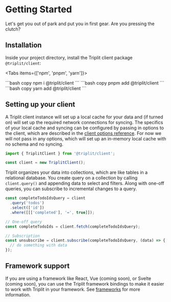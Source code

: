 
# Getting Started

Let's get you out of park and put you in first gear. Are you pressing the clutch?

## Installation

Inside your project directory, install the Triplit client package `@triplit/client`:

<Tabs items={['npm', 'pnpm', 'yarn']}>

  <Tab>
    ```bash copy
    npm i @triplit/client
    ```
  </Tab>
    <Tab>
    ```bash copy
    pnpm add @triplit/client
    ```
  </Tab>
  <Tab>
    ```bash copy
    yarn add @triplit/client
    ```
  </Tab>
</Tabs>

## Setting up your client

A Triplit client instance will set up a local cache for your data and (if turned on) will set up the required network connections for syncing. The specifics of your local cache and syncing can be configured by passing in options to the client, which are described in the [client options reference](/client-options). For now we will not pass in any options, which will set up an in-memory local cache with no schema and no syncing.

```typescript
import { TriplitClient } from '@triplit/client';

const client = new TriplitClient();
```

Triplit organizes your data into collections, which are like tables in a relational database. You create query on a collection by calling `client.query()` and appending data to select and filters. Along with one-off queries, you can subscribe to incremental changes to a query.

```typescript
const completeTodoIdsQuery = client
  .query('todos')
  .select(['id'])
  .where([[['completed'], '=', true]]);

// One-off query
const completeTodoIds = client.fetch(completeTodoIdsQuery);

// Subscription
const unsubscribe = client.subscribe(completeTodoIdsQuery, (data) => {
  // do something with data
});
```

## Framework support

If you are using a framework like React, Vue (coming soon), or Svelte (coming soon), you can use the Triplit framework bindings to make it easier to work with Triplit in your framework. See [frameworks](/frameworks) for more information.
